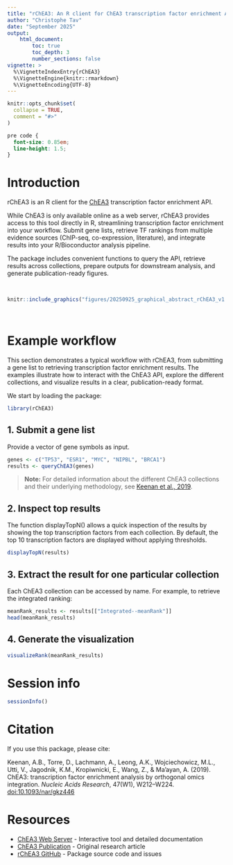 ```yaml
---
title: "rChEA3: An R client for ChEA3 transcription factor enrichment API"
author: "Christophe Tav"
date: "September 2025"
output:
    html_document:
        toc: true
        toc_depth: 3
        number_sections: false
vignette: >
  %\VignetteIndexEntry{rChEA3}
  %\VignetteEngine{knitr::rmarkdown}
  %\VignetteEncoding{UTF-8}
---
```


```r
knitr::opts_chunk$set(
  collapse = TRUE,
  comment = "#>"
)
```
```css
pre code {
  font-size: 0.85em;
  line-height: 1.5;
}
```

# Introduction

rChEA3 is an R client for the [ChEA3](https://maayanlab.cloud/chea3/) transcription factor enrichment API.

While ChEA3 is only available online as a web server, rChEA3 provides access to this tool directly in R, streamlining transcription factor enrichment into your workflow. Submit gene lists, retrieve TF rankings from multiple evidence sources (ChIP-seq, co-expression, literature), and integrate results into your R/Bioconductor analysis pipeline.

The package includes convenient functions to query the API, retrieve results across collections, prepare outputs for downstream analysis, and generate publication-ready figures.

<br>
```r
knitr::include_graphics("figures/20250925_graphical_abstract_rChEA3_v1.png")
```
<br>

# Example workflow

This section demonstrates a typical workflow with rChEA3, from submitting a gene list to retrieving transcription factor enrichment results. The examples illustrate how to interact with the ChEA3 API, explore the different collections, and visualize results in a clear, publication-ready format.

We start by loading the package:
```r
library(rChEA3)
```

## 1. Submit a gene list

Provide a vector of gene symbols as input.

```r
genes <- c("TP53", "ESR1", "MYC", "NIPBL", "BRCA1")
results <- queryChEA3(genes)
```

> **Note:** For detailed information about the different ChEA3 collections and their underlying methodology, see [Keenan et al., 2019](https://doi.org/10.1093/nar/gkz446).

## 2. Inspect top results

The function displayTopN() allows a quick inspection of the results by showing the top transcription factors from each collection.
By default, the top 10 transcription factors are displayed without applying thresholds.

```r
displayTopN(results)
```

## 3. Extract the result for one particular collection

Each ChEA3 collection can be accessed by name. For example, to retrieve the integrated ranking:

```r
meanRank_results <- results[["Integrated--meanRank"]]
head(meanRank_results)
```

## 4. Generate the visualization

```r
visualizeRank(meanRank_results)
```

# Session info

```r
sessionInfo()
```

# Citation

If you use this package, please cite:

Keenan, A.B., Torre, D., Lachmann, A., Leong, A.K., Wojciechowicz, M.L., Utti, V., Jagodnik, K.M., Kropiwnicki, E., Wang, Z., & Ma'ayan, A. (2019). ChEA3: transcription factor enrichment analysis by orthogonal omics integration. *Nucleic Acids Research*, 47(W1), W212–W224. [doi:10.1093/nar/gkz446](https://doi.org/10.1093/nar/gkz446)

# Resources

- [ChEA3 Web Server](https://maayanlab.cloud/chea3/) - Interactive tool and detailed documentation
- [ChEA3 Publication](https://doi.org/10.1093/nar/gkz446) - Original research article
- [rChEA3 GitHub](https://github.com/ckntav/rChEA3) - Package source code and issues
